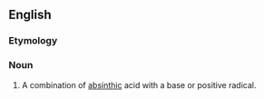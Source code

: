 ==English==

===Etymology===
{{suffix|absinth|ate}}

===Noun===
{{en-noun}}

# {{context|chemistry|lang=en}} A combination of [[absinthic]] acid with a base or positive radical.
